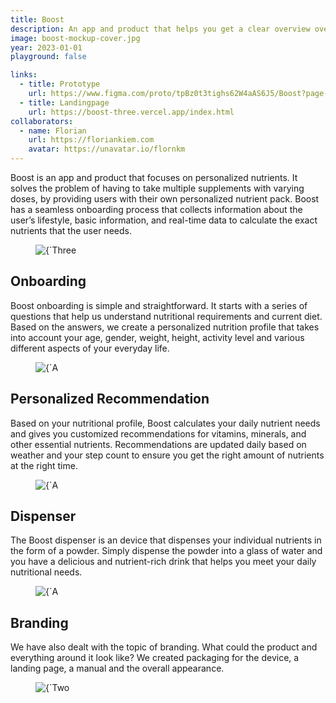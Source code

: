 ```yaml
---
title: Boost
description: An app and product that helps you get a clear overview over your nutrients and gives you personalised recommendations.
image: boost-mockup-cover.jpg
year: 2023-01-01
playground: false

links:
  - title: Prototype
    url: https://www.figma.com/proto/tpBz0t3tighs62W4aAS6J5/Boost?page-id=381%3A101&node-id=651%3A440&viewport=172%2C299%2C0.09&scaling=scale-down&starting-point-node-id=651%3A440
  - title: Landingpage
    url: https://boost-three.vercel.app/index.html
collaborators:
  - name: Florian
    url: https://floriankiem.com
    avatar: https://unavatar.io/flornkm
---
```


Boost is an app and product that focuses on personalized nutrients. It solves the problem of having to take multiple supplements with varying doses, by providing users with their own personalized nutrient pack. Boost has a seamless onboarding process that collects information about the user’s lifestyle, basic information, and real-time data to calculate the exact nutrients that the user needs.

<figure>
    <Image
        src={`/images/projects/boost/boost-mockup-oboarding.jpg`}
        alt={`Three different app screens that show the app's onboarding and home page on a white background`}
        width={3200}
        height={2400}
    />
</figure>

## Onboarding

Boost onboarding is simple and straightforward. It starts with a series of questions that help us understand nutritional requirements and current diet. Based on the answers, we create a personalized nutrition profile that takes into account your age, gender, weight, height, activity level and various different aspects of your everyday life.

<figure>
    <Image
        src={`/images/projects/boost/onboarding.webp`}
        alt={`A person holding a phone with the Boost app open on the onboarding screen`}
        width={1920}
        height={305}
    />
</figure>

## Personalized Recommendation

Based on your nutritional profile, Boost calculates your daily nutrient needs and gives you customized recommendations for vitamins, minerals, and other essential nutrients. Recommendations are updated daily based on weather and your step count to ensure you get the right amount of nutrients at the right time.

<figure>
    <Image
        src={`/images/projects/boost/boost-holding-mockup.jpg`}
        alt={`A person holding a phone with the Boost app open on the home screen`}
        width={3200}
        height={2400}
    />
</figure>

## Dispenser

The Boost dispenser is an device that dispenses your individual nutrients in the form of a powder. Simply dispense the powder into a glass of water and you have a delicious and nutrient-rich drink that helps you meet your daily nutritional needs.

<figure>
    <Image
        src={`/images/projects/boost/dispenser.webp`}
        alt={`A dispenser with various nutritions and a glass of water on a sliding tray`}
        width={1920}
        height={305}
    />
</figure>

## Branding

We have also dealt with the topic of branding. What could the product and everything around it look like? We created packaging for the device, a landing page, a manual and the overall appearance.

<figure>
    <Image
        src={`/images/projects/boost/boost-packaging.jpg`}
        alt={`Two packages with the Boost branding on it on a white background`}
        width={3200}
        height={2400}
    />
</figure>